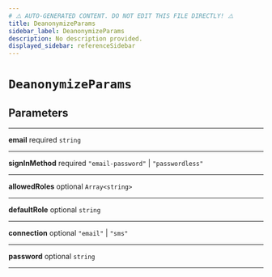 ```yaml
---
# ⚠️ AUTO-GENERATED CONTENT. DO NOT EDIT THIS FILE DIRECTLY! ⚠️
title: DeanonymizeParams
sidebar_label: DeanonymizeParams
description: No description provided.
displayed_sidebar: referenceSidebar
---
```


# `DeanonymizeParams`

## Parameters

---

**<span className="parameter-name">email</span>** <span className="optional-status">required</span> `string`

---

**<span className="parameter-name">signInMethod</span>** <span className="optional-status">required</span> `"email-password"` | `"passwordless"`

---

**<span className="parameter-name">allowedRoles</span>** <span className="optional-status">optional</span> `Array<string>`

---

**<span className="parameter-name">defaultRole</span>** <span className="optional-status">optional</span> `string`

---

**<span className="parameter-name">connection</span>** <span className="optional-status">optional</span> `"email"` | `"sms"`

---

**<span className="parameter-name">password</span>** <span className="optional-status">optional</span> `string`

---
